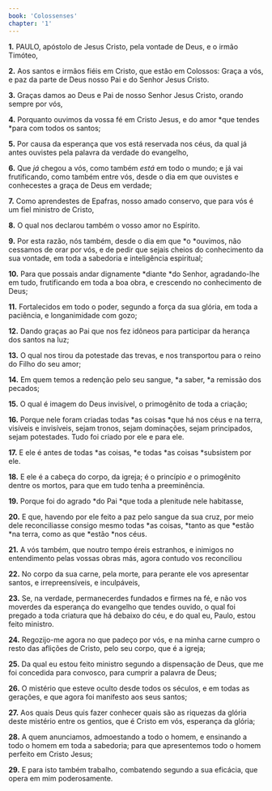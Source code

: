 ```yaml
---
book: 'Colossenses'
chapter: '1'
---
```


**1.** PAULO, apóstolo de Jesus Cristo, pela vontade de Deus, e o irmão Timóteo,

**2.** Aos santos e irmãos fiéis em Cristo, que estão em Colossos: Graça a vós, e paz da parte de Deus nosso Pai e do Senhor Jesus Cristo.

**3.** Graças damos ao Deus e Pai de nosso Senhor Jesus Cristo, orando sempre por vós,

**4.** Porquanto ouvimos da vossa fé em Cristo Jesus, e do amor *que tendes *para com todos os santos;

**5.** Por causa da esperança que vos está reservada nos céus, da qual já antes ouvistes pela palavra da verdade do evangelho,

**6.** Que *já* chegou a vós, como também *está* em todo o mundo; e já vai frutificando, como também entre vós, desde o dia em que ouvistes e conhecestes a graça de Deus em verdade;

**7.** Como aprendestes de Epafras, nosso amado conservo, que para vós é um fiel ministro de Cristo,

**8.** O qual nos declarou também o vosso amor no Espírito.

**9.** Por esta razão, nós também, desde o dia em que *o *ouvimos, não cessamos de orar por vós, e de pedir que sejais cheios do conhecimento da sua vontade, em toda a sabedoria e inteligência espiritual;

**10.** Para que possais andar dignamente *diante *do Senhor, agradando-lhe em tudo, frutificando em toda a boa obra, e crescendo no conhecimento de Deus;

**11.** Fortalecidos em todo o poder, segundo a força da sua glória, em toda a paciência, e longanimidade com gozo;

**12.** Dando graças ao Pai que nos fez idôneos para participar da herança dos santos na luz;

**13.** O qual nos tirou da potestade das trevas, e nos transportou para o reino do Filho do seu amor;

**14.** Em quem temos a redenção pelo seu sangue, *a saber, *a remissão dos pecados;

**15.** O qual é imagem do Deus invisível, o primogênito de toda a criação;

**16.** Porque nele foram criadas todas *as coisas *que há nos céus e na terra, visíveis e invisíveis, sejam tronos, sejam dominações, sejam principados, sejam potestades. Tudo foi criado por ele e para ele.

**17.** E ele é antes de todas *as coisas, *e todas *as coisas *subsistem por ele.

**18.** E ele é a cabeça do corpo, da igreja; é o princípio *e* o primogênito dentre os mortos, para que em tudo tenha a preeminência.

**19.** Porque foi do agrado *do Pai *que toda a plenitude nele habitasse,

**20.** E que, havendo por ele feito a paz pelo sangue da sua cruz, por meio dele reconciliasse consigo mesmo todas *as coisas, *tanto as que *estão *na terra, como as que *estão *nos céus.

**21.** A vós também, que noutro tempo éreis estranhos, e inimigos no entendimento pelas vossas obras más, agora contudo vos reconciliou

**22.** No corpo da sua carne, pela morte, para perante ele vos apresentar santos, e irrepreensíveis, e inculpáveis,

**23.** Se, na verdade, permanecerdes fundados e firmes na fé, e não vos moverdes da esperança do evangelho que tendes ouvido, o qual foi pregado a toda criatura que há debaixo do céu, e do qual eu, Paulo, estou feito ministro.

**24.** Regozijo-me agora no que padeço por vós, e na minha carne cumpro o resto das aflições de Cristo, pelo seu corpo, que é a igreja;

**25.** Da qual eu estou feito ministro segundo a dispensação de Deus, que me foi concedida para convosco, para cumprir a palavra de Deus;

**26.** O mistério que esteve oculto desde todos os séculos, e em todas as gerações, e que agora foi manifesto aos seus santos;

**27.** Aos quais Deus quis fazer conhecer quais são as riquezas da glória deste mistério entre os gentios, que é Cristo em vós, esperança da glória;

**28.** A quem anunciamos, admoestando a todo o homem, e ensinando a todo o homem em toda a sabedoria; para que apresentemos todo o homem perfeito em Cristo Jesus;

**29.** E para isto também trabalho, combatendo segundo a sua eficácia, que opera em mim poderosamente.